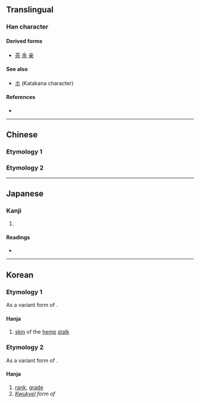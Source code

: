 {{also|等|木|㝳|ホ}}
{{character info/new}}

==Translingual==

===Han character===
{{Han char|rn=75|rad=木|as=00|sn=4|four=|canj=DC,XDC,JC|ids=⿻一小,⿻𬺰八}}

====Derived forms====
* [[茶]] [[余]] [[亲]]

====See also====
* [[ホ]] (Katakana character)

====References====
* {{Han ref|kx=0509.011|dkj=14415|hdz=21149.061|uh=6729|ud=26409}}

----

==Chinese==
===Etymology 1===
{{zh-see|𣎳|v}}

===Etymology 2===
{{zh-see|等|v}}

----

==Japanese==

===Kanji===
{{ja-kanji|grade=|rs=木00}}

# {{defn|lang=ja|sort=木00}}

====Readings====
* {{ja-readings|on=[[とう]] (tō)|kun=[[ひとしい]] (hitoshii), [[など]] (nado), [[ら]] (ra)}}

----

==Korean==

===Etymology 1===
As a variant form of {{l|ko|𣎳}}.

====Hanja====
{{ko-hanja/new|[[삼줄기]] [[껍질]]|빈}}

#[[skin]] of the [[hemp]] [[stalk]]

===Etymology 2===
As a variant form of {{l|ko|等}}.

====Hanja====
{{ko-hanja/new|무리|등}}

# [[rank]], [[grade]]
# ''[[kwukyel|Kwukyel]] form of'' {{m|ko|드}}